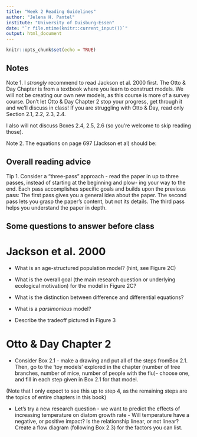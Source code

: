 ```yaml
---
title: "Week 2 Reading Guidelines"
author: "Jelena H. Pantel"
institute: "University of Duisburg-Essen"
date: "`r file.mtime(knitr::current_input())`"
output: html_document
---
```


```r
knitr::opts_chunk$set(echo = TRUE)
```

## Notes
Note 1. I *strongly* recommend to read Jackson et al. 2000 first. The Otto & Day Chapter is from a textbook where you learn to construct models. We will not be creating our own new models, as this course is more of a survey course. Don't let Otto & Day Chapter 2 stop your progress, get through it and we'll discuss in class! If you are struggling with Otto & Day, read only Section 2.1, 2.2, 2.3, 2.4.

I also will not discuss Boxes 2.4, 2.5, 2.6 (so you're welcome to skip reading those).

Note 2. The equations on page 697 (Jackson et al) should be:

\begin{align}
    C = aP
\end{align}

\begin{align}
    C =\frac{bP} {1 + cP}
\end{align}

\begin{align}
    C = dPe^{-fP}
\end{align}

## Overall reading advice

Tip 1. Consider a "three-pass" approach - read the paper in up to three passes, instead of starting at the beginning and plow- ing your way to the end. Each pass accomplishes specific goals and builds upon the previous pass: The first pass gives you a general idea about the paper. The second pass lets you grasp the paper’s content, but not its details. The third pass helps you understand the paper in depth.

## Some questions to answer before class

# Jackson et al. 2000

- What is an age-structured population model? (hint, see Figure 2C)

- What is the overall goal (the main research question or underlying ecological motivation) for the model in Figure 2C?

- What is the distinction between difference and differential equations?

- What is a *parsimonious* model?

- Describe the tradeoff pictured in Figure 3

# Otto & Day Chapter 2

- Consider Box 2.1 - make a drawing and put all of the steps fromBox 2.1. Then, go to the 'toy models' explored in the chapter (number of tree branches, number of mice, number of people with the flu)- choose one, and fill in each step given in Box 2.1 for that model.

(Note that I only expect to see this up to step 4, as the remaining steps are the topics of entire chapters in this book)

- Let's try a new research question - we want to predict the effects of increasing temperature on diatom growth rate - Will temperature have a negative, or positive impact? Is the relationship linear, or not linear? Create a flow diagram (following Box 2.3) for the factors you can list.